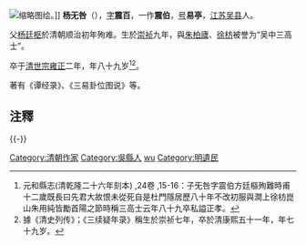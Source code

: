 {{Otheruses|杨无咎|other=同名或類似名的其它條目描述}}
[[File:杨无咎_(清朝).jpg|缩略图]]绘。]]
'''杨无咎'''（{{bd|1639年||1724年||catIdx=Y}}），[[表字|字]]'''震百'''，一作'''震伯'''，[[号|号]]'''易亭'''，[[江苏|江苏]][[吴县|吴县]]人。

父[[杨廷枢|杨廷枢]]於清朝顺治初年殉难。生於[[崇祯|崇祯]]九年，與[[朱用純|朱柏廬]]、[[徐枋|徐枋]]被誉为“吴中三高士”。

卒于[[清世宗|清世宗]][[雍正|雍正]]二年，年八十九岁<ref>元和縣志(清乾隆二十六年刻本) ,24卷 ,15-16：子旡咎字震伯方廷樞殉難時甫十二歲既長曰先君大故恨未從死自是杜門隱居歷八十年不改初服與澗上徐枋崑山朱用純皆勵首陽之節時稱三高士云年八十九卒私謚正孝。</ref><ref>據《清史列传》；《三续疑年录》稱生於崇祯七年，卒於清康熙五十一年，年七十九岁。</ref>。

著有《谭经录》、《三易卦位图说》等。

== 注釋 ==
{{reflist}}

{{-}}
{{並稱|吳中三高士|[[朱用純|朱用純]] - [[徐枋|徐　枋]] - '''楊無咎'''}}
{{規範控制}}
{{DEFAULTSORT:yang wujiu}}
[[Category:清朝作家|Category:清朝作家]]
[[Category:吳縣人|Category:吳縣人]]
[[Category:杨姓|wu]]
[[Category:明遺民|Category:明遺民]]
{{清朝人物小作品}}